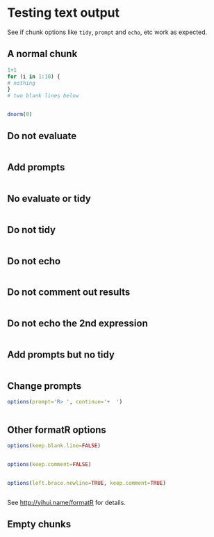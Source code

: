 # Testing text output

See if chunk options like `tidy`, `prompt` and `echo`, etc work as expected.

## A normal chunk

```r
1+1
for (i in 1:10) {
# nothing
}
# two blank lines below


dnorm(0)
```

## Do not evaluate

```r
```

## Add prompts

```r
```

## No evaluate or tidy

```r
```

## Do not tidy

```r
```

## Do not echo

```r
```

## Do not comment out results

```r
```

## Do not echo the 2nd expression

```r
```

## Add prompts but no tidy

```r
```

## Change prompts

```r
options(prompt='R> ', continue='+  ')
```

```r
```

## Other formatR options

```r
options(keep.blank.line=FALSE)
```

```r
```

```r
options(keep.comment=FALSE)
```

```r
```

```r
options(left.brace.newline=TRUE, keep.comment=TRUE)
```

```r
```

See <http://yihui.name/formatR> for details.

## Empty chunks

```r

```
